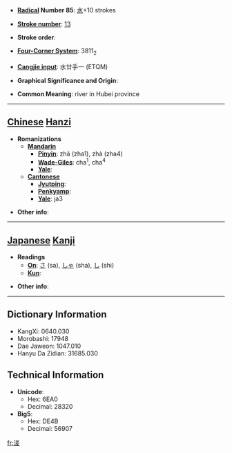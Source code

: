 * '''[[Wiktionary:Chinese radical index| Radical]] Number 85''': [[Wiktionary:Chinese radical index 水|水]]+10 strokes

* '''[[Wiktionary:Chinese total strokes index|Stroke number]]''': [[Wiktionary:Chinese total strokes index 13|13]]

* '''Stroke order''': 

* '''[[Wiktionary:Chinese four corner index|Four-Corner System]]''': 3811<sub>2</sub>

* '''[[Wiktionary:Chinese Cangjie index|Cangjie input]]''': 水廿手一 (ETQM)

* '''Graphical Significance and Origin''': 

* '''Common Meaning''': river in Hubei province

----

== [[Chinese]] [[Hanzi]] ==

* '''Romanizations'''
** '''[[Mandarin]]'''
*** '''[[Pinyin]]''': zhā (zha1), zhà (zha4)
*** '''[[Wade-Giles]]''': cha<sup>1</sup>, cha<sup>4</sup>
*** '''[[Yale]]''': 
** '''[[Cantonese]]'''
*** '''[[Jyutping]]''':
*** '''[[Penkyamp]]''': 
*** '''[[Yale]]''': ja3

* '''Other info''': 

----

== [[Japanese]] [[Kanji]] ==

* '''Readings'''
** '''[[On]]''': [[さ]] (sa), [[しゃ]] (sha), [[し]] (shi)
** '''[[Kun]]''': 

* '''Other info''':  

----

== Dictionary Information ==

* KangXi: 0640.030
* Morobashi: 17948
* Dae Jaweon: 1047.010
* Hanyu Da Zidian: 31685.030

== Technical Information ==

* '''Unicode''':
** Hex: 6EA0
** Decimal: 28320
* '''Big5''':
** Hex: DE4B
** Decimal: 56907

[[fr:溠]]